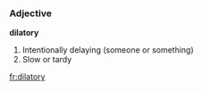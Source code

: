 === Adjective ===

'''dilatory'''

# Intentionally delaying (someone or something)
# Slow or tardy

[[fr:dilatory]]